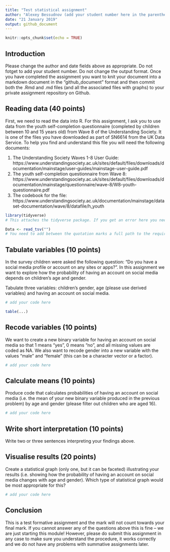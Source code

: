 ```yaml
---
title: "Test statistical assignment"
author: "Alexey Bessudnov (add your student number here in the parentheses)"
date: "21 January 2019"
output: github_document
---
```


```r
knitr::opts_chunk$set(echo = TRUE)
```

## Introduction

Please change the author and date fields above as appropriate. Do not fotget to add your student number. Do not change the output format. Once you have completed the assignment you want to knit your document into a markdown document in the "github_document" format and then commit both the .Rmd and .md files (and all the associated files with graphs) to your private assignment repository on Github.

## Reading data (40 points)

First, we need to read the data into R. For this assignment, I ask you to use data from the youth self-completion questionnaire (completed by children between 10 and 15 years old) from Wave 8 of the Understanding Society. It is one of the files you have downloaded as part of SN6614 from the UK Data Service. To help you find and understand this file you will need the following documents:

1) The Understanding Society Waves 1-8 User Guide: https://www.understandingsociety.ac.uk/sites/default/files/downloads/documentation/mainstage/user-guides/mainstage-user-guide.pdf
2) The youth self-completion questionnaire from Wave 8: https://www.understandingsociety.ac.uk/sites/default/files/downloads/documentation/mainstage/questionnaire/wave-8/W8-youth-questionnaire.pdf
3) The codebook for the file: https://www.understandingsociety.ac.uk/documentation/mainstage/dataset-documentation/wave/8/datafile/h_youth


```r
library(tidyverse)
# This attaches the tidyverse package. If you get an error here you need to install the package first. 

Data <- read_tsv("")
# You need to add between the quotation marks a full path to the required file on your computer.

```

## Tabulate variables (10 points)

In the survey children were asked the following question: "Do you have a social media profile or account on any sites or apps?". In this assignment we want to explore how the probability of having an account on social media depends on children's age and gender.

Tabulate three variables: children's gender, age (please use derived variables) and having an account on social media.

```r
# add your code here

table(...)

```

## Recode variables (10 points)

We want to create a new binary variable for having an account on social media so that 1 means "yes", 0 means "no", and all missing values are coded as NA. We also want to recode gender into a new variable with the values "male" and "female" (this can be a character vector or a factor).

```r
# add your code here
```

## Calculate means (10 points)

Produce code that calculates probabilities of having an account on social media (i.e. the mean of your new binary variable produced in the previous problem) by age and gender (please filter out children who are aged 16). 

```r
# add your code here
```

## Write short interpretation (10 points)

Write two or three sentences interpreting your findings above.

## Visualise results (20 points)

Create a statistical graph (only one, but it can be faceted) illustrating your results (i.e. showing how the probability of having an account on social media changes with age and gender). Which type of statistical graph would be most appropriate for this?

```r
# add your code here
```

## Conclusion

This is a test formative assignment and the mark will not count towards your final mark. If you cannot answer any of the questions above this is fine -- we are just starting this module! However, please do submit this assignment in any case to make sure you understand the procedure, it works correctly and we do not have any problems with summative assignments later.

